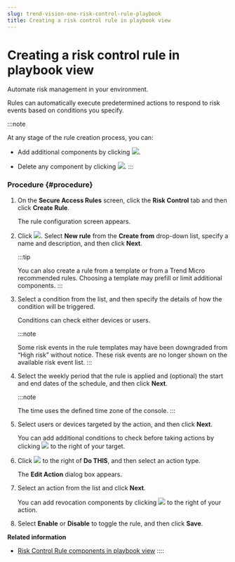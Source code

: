```yaml
---
slug: trend-vision-one-risk-control-rule-playbook
title: Creating a risk control rule in playbook view
---
```

# Creating a risk control rule in playbook view

Automate risk management in your environment.

Rules can automatically execute predetermined actions to respond to risk events based on conditions you specify.

:::note

At any stage of the rule creation process, you can:

- Add additional components by clicking **![](/images/add_condition=20220217104515.webp)**.

- Delete any component by clicking **![](/images/trash_icon=GUID-47cf6867-6315-438e-8670-86ff36f22a28.webp)**.
:::

### Procedure {#procedure}

1.  On the **Secure Access Rules** screen, click the **Risk Control** tab and then click **Create Rule**.

    The rule configuration screen appears.

2.  Click ![](/images/add_condition=20220217104515.webp). Select **New rule** from the **Create from** drop-down list, specify a name and description, and then click **Next**.

    :::tip

    You can also create a rule from a template or from a Trend Micro recommended rules. Choosing a template may prefill or limit additional components.
    :::

3.  Select a condition from the list, and then specify the details of how the condition will be triggered.

    Conditions can check either devices or users.

    :::note

    Some risk events in the rule templates may have been downgraded from “High risk” without notice. These risk events are no longer shown on the available risk event list.
    :::

4.  Select the weekly period that the rule is applied and (optional) the start and end dates of the schedule, and then click **Next**.

    :::note

    The time uses the defined time zone of the console.
    :::

5.  Select users or devices targeted by the action, and then click **Next**.

    You can add additional conditions to check before taking actions by clicking **![](/images/add_condition=20220217104515.webp)** to the right of your target.

6.  Click **![](/images/add_condition=20220217104515.webp)** to the right of **Do THIS**, and then select an action type.

    The **Edit Action** dialog box appears.

7.  Select an action from the list and click **Next**.

    You can add revocation components by clicking **![](/images/add_condition=20220217104515.webp)** to the right of your action.

8.  Select **Enable** or **Disable** to toggle the rule, and then click **Save**.

**Related information**

- [Risk Control Rule components in playbook view](risk-control-playbook-view.mdx)
::::
